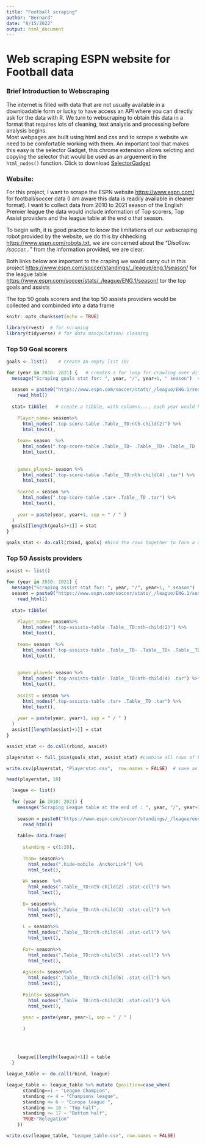 ---
title: "Football scraping"
author: "Bernard"
date: "8/15/2022"
output: html_document
---
# Web scraping ESPN  website for Football data 


### Brief Introduction to Webscraping   
The internet is filled with data that are not usually available in a downloadable form or lucky to have access an API where you can directly ask for the data with R. We turn to webscraping to obtain this data in a format that requires lots of cleaning, text analysis and processing before analysis begins.  
Most webpages are built using html and css and to  scrape a website we need to be comfortable working with them. An important tool that makes this easy is the selector Gadget, this chrome extension allows selcting and copying the selector that would be used as an arguement in the  `html_nodes()` function. Click to download [SelectorGadget](https://selectorgadget.com/)


### Website:  
For this project, I want to scrape the ESPN website <https://www.espn.com/> for football/soccer data (I am aware this data is readily available in cleaner format). I want to collect data from 2010 to 2021 season of the English Premier league the data would include information of Top scorers, Top Assist providers and the league table at the end o that season.

To begin with, it is good practice to know the limitations of our webscraping robot provided by the website, we do this by chhecking <https://www.espn.com/robots.txt>, we are concerned about the "*Disallow: /soccer...*" from the information provided, we are clear. 

Both links below are important to the craping we would carry out in this project 
<https://www.espn.com/soccer/standings/_/league/eng.1/season/> for the league table 
<https://www.espn.com/soccer/stats/_/league/ENG.1/season/> tor the top goals and assists 


The top 50 goals scorers and the top  50 assists providers would be collected and combinded into a data frame



```{r setup, include=FALSE}
knitr::opts_chunk$set(echo = TRUE)

library(rvest)  # for scraping 
library(tidyverse) # for data manipulation/ cleaning
```

### Top 50 Goal scorers  

```{r Goals,}
goals <- list()    # create an empty list (0)

for (year in 2010: 2021) {   # creates a for loop for crawling over different years 
  message("Scraping goals stat for: ", year, "/", year+1, " season")  # a message to monitor scraping progress
  
  season = paste0("https://www.espn.com/soccer/stats/_/league/ENG.1/season/", year, "/view/scoring" ) %>% 
    read_html()  
  
  stat= tibble(   # create a tibble, with columns..., each year would have a tibble
    
    Player_name= season%>% 
      html_nodes(".top-score-table .Table__TD:nth-child(2)") %>% 
      html_text(), 
    
    team= season  %>% 
      html_nodes(".top-score-table .Table__TD~ .Table__TD+ .Table__TD .AnchorLink") %>% 
      html_text(), 
    
    
    games_played= season %>%  
      html_nodes(".top-score-table .Table__TD:nth-child(4) .tar") %>% 
      html_text(), 
    
    scored = season %>% 
      html_nodes(".top-score-table .tar+ .Table__TD .tar") %>% 
      html_text(),
    
    year = paste(year, year+1, sep = " / " )
  )
  goals[[length(goals)+1]] = stat 
}

goals_stat <- do.call(rbind, goals) #bind the rows together to form a data frame
```

### Top 50 Assists providers  

```{r assists,}
assist <- list()

for (year in 2010: 2021) {
  message("Scraping assist stat for: ", year, "/", year+1, " season")
  season = paste0("https://www.espn.com/soccer/stats/_/league/ENG.1/season/", year, "/view/scoring" ) %>% 
    read_html()
  
  stat= tibble(
    
    Player_name= season%>% 
      html_nodes(".top-assists-table .Table__TD:nth-child(2)") %>% 
      html_text(), 
    
    team= season  %>% 
      html_nodes(".top-assists-table .Table__TD~ .Table__TD+ .Table__TD .AnchorLink") %>% 
      html_text(), 
    
   
    games_played= season %>%  
      html_nodes(".top-assists-table .Table__TD:nth-child(4) .tar") %>% 
      html_text(), 
    
    assist = season %>% 
      html_nodes(".top-assists-table .tar+ .Table__TD .tar") %>% 
      html_text(), 
    
    year = paste(year, year+1, sep = " / " )
  )
  assist[[length(assist)+1]] = stat
}

assist_stat <- do.call(rbind, assist)


```


```{r}
playerstat <- full_join(goals_stat, assist_stat) #combine all rows of both data frames together

write.csv(playerstat, "Playerstat.csv",  row.names = FALSE)  # save as a CSV file

head(playerstat, 10)
```


```{r League table}
 
  league <- list()
  
  for (year in 2010: 2021) {
    message("Scraping League table at the end of : ", year, "/", year+1, " season")
    
    season = paste0("https://www.espn.com/soccer/standings/_/league/eng.1/season/", year) %>% 
      read_html()
    
    table= data.frame(
      
      standing = c(1:20),
      
      Team= season%>% 
        html_nodes(".hide-mobile .AnchorLink") %>% 
        html_text(), 
      
      W= season  %>% 
        html_nodes(".Table__TD:nth-child(2) .stat-cell") %>% 
        html_text(), 
      
      D= season%>% 
        html_nodes(".Table__TD:nth-child(3) .stat-cell") %>% 
        html_text(),
        
      L = season%>% 
        html_nodes(".Table__TD:nth-child(4) .stat-cell") %>% 
        html_text(),
        
      For= season%>% 
        html_nodes(".Table__TD:nth-child(5) .stat-cell") %>% 
        html_text(),
      
      Against= season%>% 
        html_nodes(".Table__TD:nth-child(6) .stat-cell") %>% 
        html_text(),
        
      Points= season%>% 
        html_nodes(".Table__TD:nth-child(8) .stat-cell") %>% 
        html_text(),
        
      year = paste(year, year+1, sep = " / " ) 
      
      )
  
    
    
      
    league[[length(league)+1]] = table
  }

league_table <- do.call(rbind, league)
```


```{r}

league_table <- league_table %>% mutate (position=case_when(
      standing==1 ~ "League Champion",
      standing <= 4 ~ "Champions league", 
      standing <= 6 ~ "Europa league ",
      standing <= 10 ~ "Top half",
      standing <= 17 ~ "Bottom half",
      TRUE~"Relegation"
    ))
```


```{r}
write.csv(league_table, "League_table.csv", row.names = FALSE)
```

